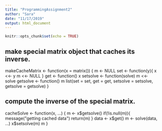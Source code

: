 ```yaml
---
title: "ProgrammingAssignment2"
author: "Sara"
date: "11/17/2019"
output: html_document
---
```


```r
knitr::opts_chunk$set(echo = TRUE)
```

## make special matrix object that caches its inverse.

makeCacheMatrix <- function(x = matrix()) {
  m <- NULL
  set <- function(y){
    x <<- y
    m <<- NULL
  }
  get <- function() x
  setsolve <- function(solve) m <<- solve
  getsolve <- function() m
  list(set = set, get = get,
       setsolve = setsolve,
       getsolve = getsolve)
}

## compute the inverse of the special matrix.

cacheSolve <- function(x, ...) {
  m <- x$getsolve()
  if(!is.null(m)){
    message("getting cached data")
    return(m)
  }
  data <- x$get()
  m <- solve(data, ...)
  x$setsolve(m)
  m
}
